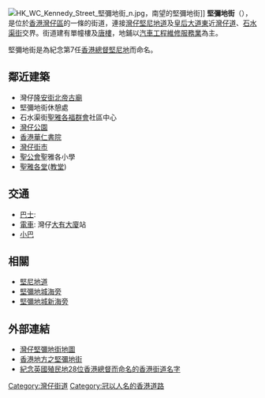 {{distinguish|堅尼地城|堅尼地道}}
{{redirect2|堅尼地街|九龍一條前稱「堅尼地街」的街道|吳松街}}
[[File:HK_WC_Kennedy_Street_堅彌地街_n.jpg|thumb]]，南望的堅彌地街]]
'''堅彌地街'''（{{lang-en|Kennedy Street}}），是位於[[香港|香港]][[灣仔區|灣仔區]]的一條的街道，連接[[灣仔|灣仔]][[堅尼地道|堅尼地道]]及[[皇后大道東_(街道)|皇后大道東]]近[[灣仔道|灣仔道]]、[[石水渠街|石水渠街]]交界。街道建有單幢樓及[[唐樓|唐樓]]，地鋪以[[汽車工程|汽車工程]][[維修|維修]][[服務業|服務業]]為主。

堅彌地街是為紀念第7任[[香港總督|香港總督]][[堅尼地|堅尼地]]而命名。

== 鄰近建築 ==
*灣仔[[隆安街|隆安街]][[灣仔北帝廟|北帝古廟]]
*堅彌地街休憩處
*石水渠街[[聖雅各福群會|聖雅各福群會]]社區中心
*[[灣仔公園|灣仔公園]]
*[[香港華仁書院|香港華仁書院]]
*[[灣仔街市|灣仔街市]]
*[[聖公會|聖公會]]聖雅各小學
*[[聖雅各堂|聖雅各堂]]([[教堂|教堂]])

== 交通 ==
*[[巴士|巴士]]:  
*[[電車|電車]]: 灣仔[[大有大廈|大有大廈]]站 
*[[小巴|小巴]]

== 相關 ==
*[[堅尼地道|堅尼地道]]
*[[堅彌地城海旁|堅彌地城海旁]]
*[[堅彌地城新海旁|堅彌地城新海旁]]

== 外部連結 ==
*[http://www.centamap.com/scripts/centamap2.asp?lg=B5&cx=835983&cy=814956&zm=2&mx=835983&my=814877&ms=2&sx=&sy=&ss=0&sl=&vm=&lb=&ly= 灣仔堅彌地街地圖] {{Wayback|url=http://www.centamap.com/scripts/centamap2.asp?lg=B5&cx=835983&cy=814956&zm=2&mx=835983&my=814877&ms=2&sx=&sy=&ss=0&sl=&vm=&lb=&ly= |date=20070929100033 }}
*[http://www.hk-place.com/vp.php?board=1&id=2007-6 香港地方之堅彌地街] {{Wayback|url=http://www.hk-place.com/vp.php?board=1&id=2007-6 |date=20190916233237 }}
*[http://www.hk-place.com/view.php?id=331 紀念英國殖民地28位香港總督而命名的香港街道名字] {{Wayback|url=http://www.hk-place.com/view.php?id=331 |date=20200922232833 }}

{{灣仔舊區街道}}
{{HK-road-stub}}
[[Category:灣仔街道|Category:灣仔街道]]
[[Category:冠以人名的香港道路|Category:冠以人名的香港道路]]